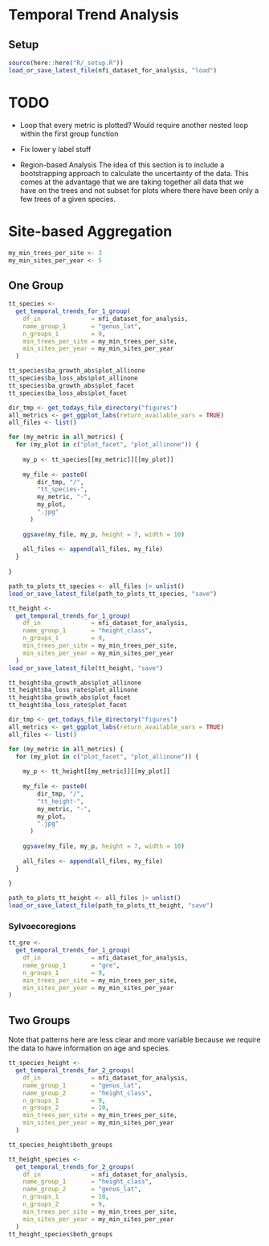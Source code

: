 # Temporal Trend Analysis

## Setup

```r
source(here::here("R/_setup.R"))
load_or_save_latest_file(nfi_dataset_for_analysis, "load")
```

# TODO

-   Loop that every metric is plotted? Would require another nested loop within the first group function

-   Fix lower y label stuff

-   Region-based Analysis
    The idea of this section is to include a bootstrapping approach to calculate
    the uncertainty of the data. This comes at the advantage that we are taking together all data
    that we have on the trees and not subset for plots where there have been only a few trees
    of a given species.

# Site-based Aggregation
```r
my_min_trees_per_site <- 3
my_min_sites_per_year <- 5
```

## One Group

```r
tt_species <- 
  get_temporal_trends_for_1_group(
    df_in              = nfi_dataset_for_analysis,
    name_group_1       = "genus_lat",
    n_groups_1         = 9,
    min_trees_per_site = my_min_trees_per_site,
    min_sites_per_year = my_min_sites_per_year
  )
```


```r
tt_species$ba_growth_abs$plot_allinone
tt_species$ba_loss_abs$plot_allinone
tt_species$ba_growth_abs$plot_facet
tt_species$ba_loss_abs$plot_facet
```

```r
dir_tmp <- get_todays_file_directory("figures")
all_metrics <- get_ggplot_labs(return_available_vars = TRUE)
all_files <- list()

for (my_metric in all_metrics) {
  for (my_plot in c("plot_facet", "plot_allinone")) {
    
    my_p <- tt_species[[my_metric]][[my_plot]]
      
    my_file <- paste0(
        dir_tmp, "/",
        "tt_species-",
        my_metric, "-",
        my_plot,
        ".jpg"
      )
    
    ggsave(my_file, my_p, height = 7, width = 10)
    
    all_files <- append(all_files, my_file)
  }
  
}

path_to_plots_tt_species <- all_files |> unlist()
load_or_save_latest_file(path_to_plots_tt_species, "save")
```


```r
tt_height <- 
  get_temporal_trends_for_1_group(
    df_in              = nfi_dataset_for_analysis,
    name_group_1       = "height_class",
    n_groups_1         = 9,
    min_trees_per_site = my_min_trees_per_site,
    min_sites_per_year = my_min_sites_per_year
  )
load_or_save_latest_file(tt_height, "save")
```

```r
tt_height$ba_growth_abs$plot_allinone
tt_height$ba_loss_rate$plot_allinone
tt_height$ba_growth_abs$plot_facet
tt_height$ba_loss_rate$plot_facet
```

```r
dir_tmp <- get_todays_file_directory("figures")
all_metrics <- get_ggplot_labs(return_available_vars = TRUE)
all_files <- list()

for (my_metric in all_metrics) {
  for (my_plot in c("plot_facet", "plot_allinone")) {
    
    my_p <- tt_height[[my_metric]][[my_plot]]
      
    my_file <- paste0(
        dir_tmp, "/",
        "tt_height-",
        my_metric, "-",
        my_plot,
        ".jpg"
      )
    
    ggsave(my_file, my_p, height = 7, width = 10)
    
    all_files <- append(all_files, my_file)
  }
  
}

path_to_plots_tt_height <- all_files |> unlist()
load_or_save_latest_file(path_to_plots_tt_height, "save")
```


### Sylvoecoregions
```r
tt_gre <- 
  get_temporal_trends_for_1_group(
    df_in              = nfi_dataset_for_analysis,
    name_group_1       = "gre",
    n_groups_1         = 9,
    min_trees_per_site = my_min_trees_per_site,
    min_sites_per_year = my_min_sites_per_year
)
```


## Two Groups

Note that patterns here are less clear and more variable because we require the data to have information on age and species.

```r
tt_species_height <- 
  get_temporal_trends_for_2_groups(
    df_in              = nfi_dataset_for_analysis,
    name_group_1       = "genus_lat",
    name_group_2       = "height_class",
    n_groups_1         = 9,
    n_groups_2         = 10,
    min_trees_per_site = my_min_trees_per_site,
    min_sites_per_year = my_min_sites_per_year
  )

tt_species_height$both_groups
```


```r
tt_height_species <- 
  get_temporal_trends_for_2_groups(
    df_in              = nfi_dataset_for_analysis,
    name_group_1       = "height_class",
    name_group_2       = "genus_lat",
    n_groups_1         = 10,
    n_groups_2         = 9,
    min_trees_per_site = my_min_trees_per_site,
    min_sites_per_year = my_min_sites_per_year
  )
tt_height_species$both_groups
```


```r
```
